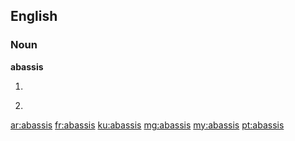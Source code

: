 ==English==

===Noun===
'''abassis'''

# {{rfv-sense}} {{alternative spelling of|abassi}}
# {{plural of|abassi}}

[[ar:abassis]]
[[fr:abassis]]
[[ku:abassis]]
[[mg:abassis]]
[[my:abassis]]
[[pt:abassis]]